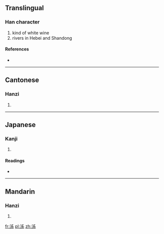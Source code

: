 ==Translingual==

===Han character===
{{Han char|rn=85|rad=水|as=05|sn=8|four=3512<sub>7</sub>|canj=水中X竹 (ELXH)}}

# kind of white wine
# rivers in Hebei and Shandong

====References====
* {{Han ref|kx=0619.010|dkj=17327|dj=1014.020|hdz=31570.010|uh=6CF2|ud=27890|bh=CCFE|bd=52478}}

----

==Cantonese==

===Hanzi===
{{yue-hanzi|jyut=|y=jai3, ji2}}

# {{defn|lang=yue|sort=水05}}

----

==Japanese==

===Kanji===
{{ja-kanji|grade=|rs=水05}}

# {{defn|lang=ja|sort=水05}}

====Readings====
* {{ja-readings|on=[[せい]] (sei), [[さい]] (sai)|kun=}}

----

==Mandarin==

===Hanzi===
{{cmn-hanzi|pin=[[jǐ]] ([[ji3]]), [[liú]] ([[liu2]]), [[pìn]] ([[pin4]])|wg=chi<sup>3</sup>, liu<sup>2</sup>, p'in<sup>4</sup>}}

# {{defn|lang=cmn|sort=水05}}

[[fr:泲]]
[[pl:泲]]
[[zh:泲]]